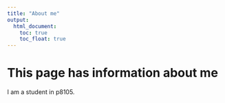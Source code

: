 ```yaml
---
title: "About me"
output: 
  html_document:
    toc: true
    toc_float: true
---
```


# This page has information about me

I am a student in p8105.





















